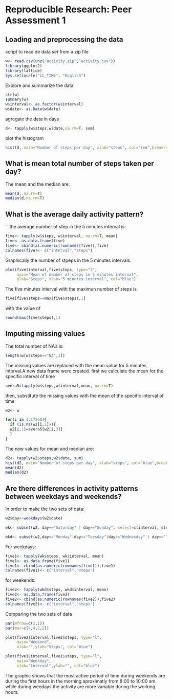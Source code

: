 # Reproducible Research: Peer Assessment 1


## Loading and preprocessing the data
script to read de data set from a zip file

```r
w<- read.csv(unz("activity.zip","activity.csv"))
library(ggplot2)
library(lattice)
Sys.setlocale("LC_TIME", "English")

```

Explore and summarize the data

```r
str(w)
summary(w)
w$interval<- as.factor(w$interval)
w$date<- as.Date(w$date)
```

agregate the data in days 

```r
d<- tapply(w$steps,w$date,na.rm=T, sum)
```

plot the histogram 

```r
hist(d, main="Number of steps per day", xlab="steps", col="red",breaks=5)

```


## What is mean total number of steps taken per day?

The mean and the median are: 
```r
mean(d, na.rm=T)
median(d,na.rm=T)
````


## What is the average daily activity pattern?

``
the average number of step in the 5 minutes interval is: 
```r
five<- tapply(w$steps, w$interval, na.rm=T, mean)
five<- as.data.frame(five)
five<- cbind(as.numeric(rownames(five)),five)
colnames(five)<- c("interval","steps")
````
Graphically the number of stpeps in the 5 minutes intervals.

```r
plot(five$interval,five$steps, type="l", 
     main="Mean of number of steps in 5 minutes interval",
     ylab="Steps", xlab="5 minutes interval", col="blue")

```
The five minutes interval with the maximun number of steps is
```r
five[five$steps==max(five$steps),1]
````

with the value of 

```r
round(max(five$steps),1)
```


## Imputing missing values
The total number of NA's is: 
```r
length(w[w$steps=="NA",1])
```
The missing values are replaced with the mean value for 5 minutes interval.A new data frame were created.
first we calculate the mean for the specific interval of time
```r
avera5=tapply(w$steps,w$interval,mean, na.rm=T)

```
then, substitute the missing values with the mean of the specific interval of time
```r
w2<- w

for(i in 1:17568){
  if (is.na(w2[i,1])){
  w2[i,1]=avera5[w2[i,3]]
  }  
}

```
The new values for mean and median are: 

```r
d2<- tapply(w2$steps,w2$date, sum)
hist(d2, main="Number of steps per day", xlab="steps", col="blue",breaks=5)
mean(d2)
median(d2)
````



## Are there differences in activity patterns between weekdays and weekends?

In order to make the two sets of data: 
```r

w2$day<-weekdays(w2$date)

wk<- subset(w2, day=="Saturday" | day=="Sunday", select=c(interval, steps))

wkd<- subset(w2,day=="Monday"|day=="Tuesday"|day=="Wednesday" | day=="Thursday"|day=="Friday", select=c(interval, steps))
```

For weekdays:
```r
five1<- tapply(wk$steps, wk$interval, mean)
five1<- as.data.frame(five1)
five1<- cbind(as.numeric(rownames(five1)),five1)
colnames(five1)<- c("interval","steps")
````

for weekends:
```r
five2<- tapply(wkd$steps, wkd$interval, mean)
five2<- as.data.frame(five2)
five2<- cbind(as.numeric(rownames(five2)),five2)
colnames(five2)<- c("interval","steps")
````
Comparing the two sets of data


```r
par(mfrow=c(2,1))
par(mar=c(4,4,2,2))

plot(five2$interval,five2$steps, type="l", 
     main="Weekend",
     xlab="",ylab="Steps", col="blue")

plot(five1$interval,five1$steps, type="l", 
     main="Weekday",
     xlab="Interval",ylab="", col="blue")

```

The graphic shows that the most active period of time during weekends are during the first hours in the morning aproximatly from 8:00 to 10:00 am. 
while during weedays the activity are more variable during the working hours. 